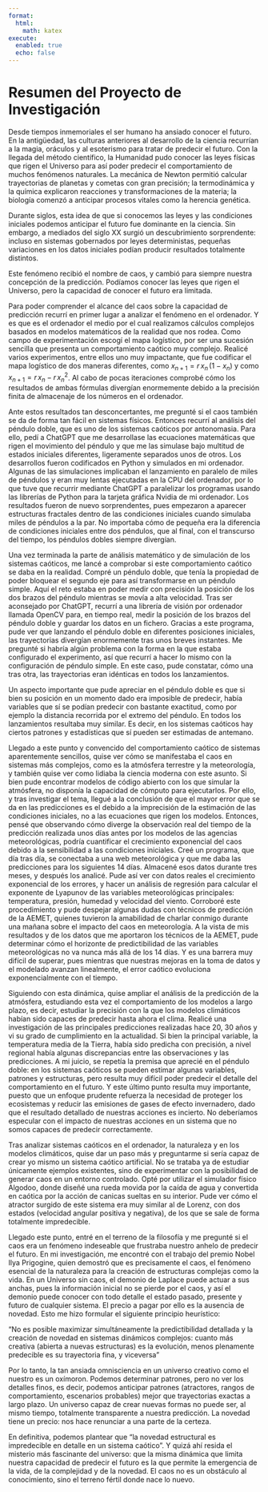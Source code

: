 ```yaml
---
format:
  html:
    math: katex
execute:
  enabled: true
  echo: false
---
```


# Resumen del Proyecto de Investigación

Desde tiempos inmemoriales el ser humano ha ansiado conocer el futuro. En la antigüedad, las culturas anteriores al desarrollo de la ciencia recurrían a la magia, oráculos y al esoterismo para tratar de predecir el futuro. Con la llegada del método científico, la Humanidad pudo conocer las leyes físicas que rigen el Universo para así poder predecir el comportamiento de muchos fenómenos naturales. La mecánica de Newton permitió calcular trayectorias de planetas y cometas con gran precisión; la termodinámica y la química explicaron reacciones y transformaciones de la materia; la biología comenzó a anticipar procesos vitales como la herencia genética.

Durante siglos, esta idea de que si conocemos las leyes y las condiciones iniciales podemos anticipar el futuro fue dominante en la ciencia. Sin embargo, a mediados del siglo XX surgió un descubrimiento sorprendente: incluso en sistemas gobernados por leyes deterministas, pequeñas variaciones en los datos iniciales podían producir resultados totalmente distintos.

Este fenómeno recibió el nombre de caos, y cambió para siempre nuestra concepción de la predicción. Podíamos conocer las leyes que rigen el Universo, pero la capacidad de conocer el futuro era limitada. 

Para poder comprender el alcance del caos sobre la capacidad de predicción recurrí en primer lugar a analizar el fenómeno en el ordenador. Y es que es el ordenador el medio por el cual realizamos cálculos complejos basados en modelos matemáticos de la realidad que nos rodea. Como campo de experimentación escogí el mapa logístico, por ser una sucesión sencilla que presenta un comportamiento caótico muy complejo. Realicé varios experimentos, entre ellos uno muy impactante, que fue codificar el mapa logístico de dos maneras diferentes, como $x_{n+1} = r\,x_n\,(1 - x_n)$ y como $x_{n+1} = r\,x_n - r\,{x_n}^2$. Al cabo de pocas iteraciones comprobé cómo los resultados de ambas fórmulas divergían enormemente debido a la precisión finita de almacenaje de los números en el ordenador. 

Ante estos resultados tan desconcertantes, me pregunté si el caos también se da de forma tan fácil en sistemas físicos. Entonces recurrí al análisis del péndulo doble, que es uno de los sistemas caóticos por antonomasia. Para ello, pedí a ChatGPT que me desarrollase las ecuaciones matemáticas que rigen el movimiento del péndulo y que me las simulase bajo multitud de estados iniciales diferentes, ligeramente separados unos de otros. Los desarrollos fueron codificados en Python y simulados en mi ordenador. Algunas de las simulaciones implicaban el lanzamiento en paralelo de miles de péndulos y eran muy lentas ejecutadas en la CPU del ordenador, por lo que tuve que recurrir mediante ChatGPT a paralelizar los programas usando las librerías de Python para la tarjeta gráfica Nvidia de mi ordenador. Los resultados fueron de nuevo sorprendentes, pues empezaron a aparecer estructuras fractales dentro de las condiciones iniciales cuando simulaba miles de péndulos a la par. No importaba cómo de pequeña era la diferencia de condiciones iniciales entre dos péndulos, que al final, con el transcurso del tiempo, los péndulos dobles siempre divergían.

Una vez terminada la parte de análisis matemático y de simulación de los sistemas caóticos, me lancé a comprobar si este comportamiento caótico se daba en la realidad. Compré un péndulo doble, que tenía la propiedad de poder bloquear el segundo eje para así transformarse en un péndulo simple. Aquí el reto estaba en poder medir con precisión la posición de los dos brazos del péndulo mientras se movía a alta velocidad. Tras ser aconsejado por ChatGPT, recurrí a una librería de visión por ordenador llamada OpenCV para, en tiempo real, medir la posición de los brazos del péndulo doble y guardar los datos en un fichero. Gracias a este programa, pude ver que lanzando el péndulo doble en diferentes posiciones iniciales, las trayectorias divergían enormemente tras unos breves instantes. Me pregunté si habría algún problema con la forma en la que estaba configurado el experimento, así que recurrí a hacer lo mismo con la configuración de péndulo simple. En este caso, pude constatar, cómo una tras otra, las trayectorias eran idénticas en todos los lanzamientos.

Un aspecto importante que pude apreciar en el péndulo doble es que si bien su posición en un momento dado era imposible de predecir, había variables que sí se podían predecir con bastante exactitud, como por ejemplo la distancia recorrida por el extremo del péndulo. En todos los lanzamientos resultaba muy similar. Es decir, en los sistemas caóticos hay ciertos patrones y estadísticas que sí pueden ser estimadas de antemano.

Llegado a este punto y convencido del comportamiento caótico de sistemas aparentemente sencillos, quise ver cómo se manifestaba el caos en sistemas más complejos, como es la atmósfera terrestre y la meteorología, y también quise ver como lidiaba la ciencia moderna con este asunto. Si bien pude encontrar modelos de código abierto con los que simular la atmósfera, no disponía la capacidad de cómputo para ejecutarlos. Por ello, y tras investigar el tema, llegué a la conclusión de que el mayor error que se da en las predicciones es el debido a la imprecisión de la estimación de las condiciones iniciales, no a las ecuaciones que rigen los modelos. Entonces, pensé que observando cómo diverge la observación real del tiempo de la predicción realizada unos días antes por los modelos de las agencias meteorológicas, podría cuantificar el crecimiento exponencial del caos debido a la sensibilidad a las condiciones iniciales. Creé un programa, que día tras día, se conectaba a una web meteorológica y que me daba las predicciones para los siguientes 14 días. Almacené esos datos durante tres meses, y después los analicé. Pude así ver con datos reales el crecimiento exponencial de los errores, y hacer un análisis de regresión para calcular el exponente de Lyapunov de las variables meteorológicas principales: temperatura, presión, humedad y velocidad del viento. Corroboré este procedimiento y pude despejar algunas dudas con técnicos de predicción de la AEMET, quienes tuvieron la amabilidad de charlar conmigo durante una mañana sobre el impacto del caos en meteorología. A la vista de mis resultados y de los datos que me aportaron los técnicos de la AEMET, pude determinar cómo el horizonte de predictibilidad de las variables meteorológicas no va nunca más allá de los 14 días. Y es una barrera muy difícil de superar, pues mientras que nuestras mejoras en la toma de datos y el modelado avanzan linealmente, el error caótico evoluciona exponencialmente con el tiempo. 

Siguiendo con esta dinámica, quise ampliar el análisis de la predicción de la atmósfera, estudiando esta vez el comportamiento de los modelos a largo plazo, es decir, estudiar la precisión con la que los modelos climáticos habían sido capaces de predecir hasta ahora el clima. Realicé una investigación de las principales predicciones realizadas hace 20, 30 años y vi su grado de cumplimiento en la actualidad. Si bien la principal variable, la temperatura media de la Tierra, había sido predicha con precisión, a nivel regional había algunas discrepancias entre las observaciones y las predicciones. A mi juicio, se repetía la premisa que aprecié en el péndulo doble: en los sistemas caóticos se pueden estimar algunas variables, patrones y estructuras, pero resulta muy difícil poder predecir el detalle del comportamiento en el futuro. Y este último punto resulta muy importante, puesto que un enfoque prudente refuerza la necesidad de proteger los ecosistemas y reducir las emisiones de gases de efecto invernadero, dado que el resultado detallado de nuestras acciones es incierto. No deberíamos especular con el impacto de nuestras acciones en un sistema que no somos capaces de predecir correctamente.

Tras analizar sistemas caóticos en el ordenador, la naturaleza y en los modelos climáticos, quise dar un paso más y preguntarme si sería capaz de crear yo mismo un sistema caótico artificial. No se trataba ya de estudiar únicamente ejemplos existentes, sino de experimentar con la posibilidad de generar caos en un entorno controlado. Opté por utilizar el simulador físico Algodoo, donde diseñé una rueda movida por la caída de agua y convertida en caótica por la acción de canicas sueltas en su interior. Pude ver cómo el atractor surgido de este sistema era muy similar al de Lorenz, con dos estados (velocidad angular positiva y negativa), de los que se sale de forma totalmente impredecible.

Llegado este punto, entré en el terreno de la filosofía y me pregunté si el caos era un fenómeno indeseable que frustraba nuestro anhelo de predecir el futuro. En mi investigación, me encontré con el trabajo del premio Nobel Ilya Prigogine, quien demostró que es precisamente el caos, el fenómeno esencial de la naturaleza para la creación de estructuras complejas como la vida. En un Universo sin caos, el demonio de Laplace puede actuar a sus anchas, pues la información inicial no se pierde por el caos, y así el demonio puede conocer con todo detalle el estado pasado, presente y futuro de cualquier sistema. El precio a pagar por ello es la ausencia de novedad. Esto me hizo formular el siguiente principio heurístico:

"No es posible maximizar simultáneamente la predictibilidad detallada y la creación de novedad en sistemas dinámicos complejos: cuanto más creativa (abierta a nuevas estructuras) es la evolución, menos plenamente predecible es su trayectoria fina, y viceversa"

Por lo tanto, la tan ansiada omnisciencia en un universo creativo como el nuestro es un oxímoron. Podemos determinar patrones, pero no ver los detalles finos, es decir, podemos anticipar patrones (atractores, rangos de comportamiento, escenarios probables) mejor que trayectorias exactas a largo plazo. Un universo capaz de crear nuevas formas no puede ser, al mismo tiempo, totalmente transparente a nuestra predicción. La novedad tiene un precio: nos hace renunciar a una parte de la certeza.

En definitiva, podemos plantear que "la novedad estructural es impredecible en detalle en un sistema caótico". Y quizá ahí resida el misterio más fascinante del universo: que la misma dinámica que limita nuestra capacidad de predecir el futuro es la que permite la emergencia de la vida, de la complejidad y de la novedad. El caos no es un obstáculo al conocimiento, sino el terreno fértil donde nace lo nuevo.

